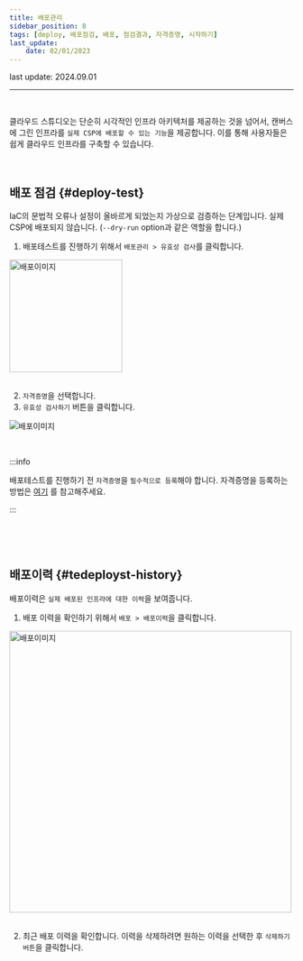 ```yaml
---
title: 배포관리
sidebar_position: 8
tags: [deploy, 배포점검, 배포, 점검결과, 자격증명, 시작하기]
last_update:
    date: 02/01/2023
---
```



<span className="theme-doc-version-badge badge badge--secondary">
    last update: 2024.09.01
</span>

<hr />
<br />

클라우드 스튜디오는 단순히 시각적인 인프라 아키텍처를 제공하는 것을 넘어서, 캔버스에 그린 인프라를 `실제 CSP에 배포할 수 있는 기능`을 제공합니다. 이를 통해 사용자들은 쉽게 클라우드 인프라를 구축할 수 있습니다.

<p>&nbsp;</p>

## 배포 점검 {#deploy-test}

IaC의 문법적 오류나 설정이 올바르게 되었는지 가상으로 검증하는 단계입니다. 실제 CSP에 배포되지 않습니다.
(`--dry-run` option과 같은 역할을 합니다.)

1. 배포테스트를 진행하기 위해서 `배포관리 > 유효성 검사`를 클릭합니다.

<div className={styles.imgWrap}>
    <img src={deploy03} width="200px" alt="배포이미지" />
</div>

<br />

2. `자격증명`을 선택합니다.
3. `유효성 검사하기` 버튼을 클릭합니다.

<div className={styles.imgWrap}>
    <img src={deploy02} alt="배포이미지" />
</div>

<p>&nbsp;</p>

:::info

배포테스트를 진행하기 전 `자격증명`을 `필수적으로 등록`해야 합니다. 자격증명을 등록하는 방법은 [여기](/docs/credential/createCredential) 를 참고해주세요.

:::

<p>&nbsp;</p>
<p>&nbsp;</p>

## 배포이력 {#tedeployst-history}

배포이력은 `실제 배포된 인프라에 대한 이력`을 보여줍니다.

1. 배포 이력을 확인하기 위해서 `배포 > 배포이력`을 클릭합니다.

<div className={styles.imgWrap}>
    <img src={deploy01} width="500px" alt="배포이미지" />
</div>

<br />

2. 최근 배포 이력을 확인합니다. 이력을 삭제하려면 원하는 이력을 선택한 후 `삭제하기 버튼`을 클릭합니다.

